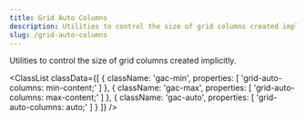 ```yaml
---
title: Grid Auto Columns
description: Utilities to control the size of grid columns created implicitly.
slug: /grid-auto-columns
---
```



Utilities to control the size of grid columns created implicitly.

<ClassList
  classData={[
    {
        className: 'gac-min',
        properties: [
            'grid-auto-columns: min-content;'
        ]
    },
    {
        className: 'gac-max',
        properties: [
            'grid-auto-columns: max-content;'
        ]
    },
    {
        className: 'gac-auto',
        properties: [
            'grid-auto-columns: auto;'
        ]
    }
  ]}
/>